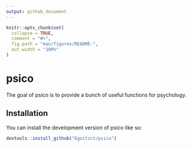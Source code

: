 ```yaml
---
output: github_document
---
```


<!-- README.md is generated from README.Rmd. Please edit that file -->

```r
knitr::opts_chunk$set(
  collapse = TRUE,
  comment = "#>",
  fig.path = "man/figures/README-",
  out.width = "100%"
)
```

# psico

<!-- badges: start -->
<!-- badges: end -->

The goal of psico is to provide a bunch of useful functions for psychology.

## Installation

You can install the development version of psico like so:

``` r
devtools::install_github("Egoitzct/psico")
```
